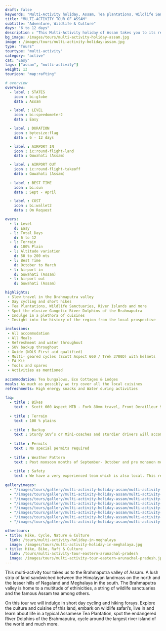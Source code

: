 ```yaml
---
draft: false
keywords: "Multi-Activity holiday, Assam, Tea plantations, Wildlife Sanctuaries, River Islands, Cycleing, Trekking, Rafting"
title: "MULTI-ACTIVITY TOUR OF ASSAM"
subtitle: "Adventure, Wildlife & Culture"
days: "6 to 12 days"
description : "This Multi-Activity holiday of Assam takes you to its reknowned, Tea plantations, Wildlife Sanctuaries, River Islands on cycles, feet and boats."
bg_image: /images/tours/multi-activity-holiday-assam.jpg
image : /images/tours/multi-activity-holiday-assam.jpg
type: "Tours" 
tourtype: "multi-activity"
category: "active"
cat: "Easy"
tags: ["assam", "multi-activity"]
weight: 13
touricon: "map:rafting"

# overview
overview:
  - label : STATES
    icon : bi:globe
    data : Assam

  - label : LEVEL
    icon : bi:speedometer2
    data : Easy

  - label : DURATION
    icon : bytesize:flag
    data : 6 - 12 days

  - label : AIRPORT IN
    icon : ic:round-flight-land
    data : Guwahati (Assam)

  - label : AIRPORT OUT
    icon : ic:round-flight-takeoff
    data : Guwahati (Assam)
    
  - label : BEST TIME
    icon : bi:sun
    data : Sept - April

  - label : COST
    icon : bi:wallet2
    data : On Request

overs:
  - l: Level 
    d: Easy
  - l: Total Days 
    d: 6 to 12
  - l: Terrain  
    d: 100% Plain 
  - l: Altitude variation 
    d: 50 to 200 mts
  - l: Best Time 
    d: October to March
  - l: Airport in 
    d: Guwahati (Assam)
  - l: Airport out 
    d: Guwahati (Assam)

highlights:
 - Slow travel in the Brahmaputra valley
 - Day cycling and short hikes
 - Tea Plantations, Wildlife Sanctuaries, River Islands and more
 - Spot the elusive Gangetic River Dolphins of the Brahmaputra
 - Indulge in a plethora of cuisines
 - Insight into the history of the region from the local prospective

inclusions:
 - All accommodation
 - All Meals
 - Refreshment and water throughout
 - SUV backup throughout
 - Guide (NOLS First aid qualified)
 - Multi- geared cycles (Scott Aspect 660 / Trek 3700D) with helmets
 - FA Kit
 - Tools and spares
 - Activities as mentioned
 
accommodation: Tea bungalows, Eco Cottages & Lodges
meals: As much as possibly we try cover all the local cuisines
refreshments: High energy snacks and Water during activities
 
faq:
  - title : Bikes
    text :  Scott 660 Aspect MTB - Fork 80mm travel, Front Derailleur Shimano FD-TX50 / 34.9mm, Rear Derailleur Shimano Tourney RD-TX35 21 Speed (Upgraded), Shifters Shimano ST-EF 41 L / 7R EZ-ire plus (Upgraded), Brakeset Tektro SCM-02 mech. Disc 160F/160Rmm Rotor, Front Tyre 6 26×2.1 / 30TPI, Rear Tyre 6 26×2.1 / 30TPI, Weight 13.6 kg / 29.98 lbs
  
  - title : Terrain
    text : 100 % plains
  
  - title : Backup
    text : Sturdy SUV’s or Mini-coaches and sturdier drivers will accompany you on every trip. These vehicles are along right from your airport pick up to your drop back to the airport.
  
  - title : Permits
    text : No special permits required
  
  - title : Weather Pattern
    text : Post monsoon months of September- October and pre monsoon months of March-April are very pleasant with blue skies and a fair days. Peak winters are from November to February with the mercury coming down below 15 C in the nights.
  
  - title : Safety
    text : We have a very experienced team which is also local. This reflects in the overall safety of our tours. Rest assured your guides know where extra attention is required and when. All our routes are well known to us, we know where the nearest medical facilities are, we know whom to contact if in case of an emergency, we know all the alternate routes in case of road blockages. We have CASEVAC protocols in place to streamline the process in case of emergencies. You can rest easy knowing that in the outdoors in general and this region in particular you are in safe hands with us.
  
galleryimages:
  - "/images/tours/gallery/multi-activity-holiday-assam/multi-activity-holiday-assam1.jpg"
  - "/images/tours/gallery/multi-activity-holiday-assam/multi-activity-holiday-assam2.jpg"
  - "/images/tours/gallery/multi-activity-holiday-assam/multi-activity-holiday-assam3.jpg" 
  - "/images/tours/gallery/multi-activity-holiday-assam/multi-activity-holiday-assam5.jpg"
  - "/images/tours/gallery/multi-activity-holiday-assam/multi-activity-holiday-assam6.jpg"
  - "/images/tours/gallery/multi-activity-holiday-assam/multi-activity-holiday-assam7.jpg"
  - "/images/tours/gallery/multi-activity-holiday-assam/multi-activity-holiday-assam8.jpg"
  - "/images/tours/gallery/multi-activity-holiday-assam/multi-activity-holiday-assam9.jpg"

othertours:
- title: Hike, Cycle, Nature & Culture 
  link: /tours/multi-activity-holiday-in-meghalaya
  image: /images/tours/multi-activity-holiday-in-meghalaya.jpg
- title: Hike, Bike, Raft & Culture 
  link: /tours/multi-activity-tour-eastern-arunachal-pradesh
  image: /images/tours/multi-activity-tour-eastern-arunachal-pradesh.jpg    
---
```



This multi-activity tour takes us to the Brahmaputra valley of Assam. A lush strip of land sandwiched between the Himalayan landmass on the north and the lesser hills of Nagaland and Meghalaya in the south. The Brahmaputra valley is home to a multitude of ethinicities, a string of wildlife sanctuaries and the famous Assam tea among others.

On this tour we will indulge in short day cycling and hiking forays. Explore the culture and cuisine of this land, embark on wildlife safari’s, live in and learn about life in a typical Assamese Tea Plantation, spot the endangered River Dolphins of the Brahmaputra, cycle around the largest river island of the world and much more.